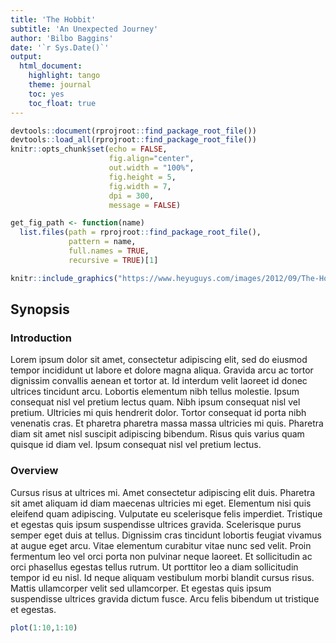 ```yaml
---
title: 'The Hobbit'
subtitle: 'An Unexpected Journey'
author: 'Bilbo Baggins'
date: '`r Sys.Date()`'
output: 
  html_document: 
    highlight: tango
    theme: journal
    toc: yes
    toc_float: true
---
```


```r
devtools::document(rprojroot::find_package_root_file())
devtools::load_all(rprojroot::find_package_root_file())
knitr::opts_chunk$set(echo = FALSE,
                      fig.align="center",
                      out.width = "100%",
                      fig.height = 5,
                      fig.width = 7,
                      dpi = 300,
                      message = FALSE)
```

```r
get_fig_path <- function(name) 
  list.files(path = rprojroot::find_package_root_file(), 
             pattern = name, 
             full.names = TRUE, 
             recursive = TRUE)[1]
```

```r
knitr::include_graphics("https://www.heyuguys.com/images/2012/09/The-Hobbit-An-Unexpected-Journey-Character-Banner.jpg")
```

## Synopsis {.tabset .tabset-fade}

### Introduction

Lorem ipsum dolor sit amet, consectetur adipiscing elit, sed do eiusmod tempor incididunt ut labore et dolore magna aliqua. Gravida arcu ac tortor dignissim convallis aenean et tortor at. Id interdum velit laoreet id donec ultrices tincidunt arcu. Lobortis elementum nibh tellus molestie. Ipsum consequat nisl vel pretium lectus quam. Nibh ipsum consequat nisl vel pretium. Ultricies mi quis hendrerit dolor. Tortor consequat id porta nibh venenatis cras. Et pharetra pharetra massa massa ultricies mi quis. Pharetra diam sit amet nisl suscipit adipiscing bibendum. Risus quis varius quam quisque id diam vel. Ipsum consequat nisl vel pretium lectus.

### Overview

Cursus risus at ultrices mi. Amet consectetur adipiscing elit duis. Pharetra sit amet aliquam id diam maecenas ultricies mi eget. Elementum nisi quis eleifend quam adipiscing. Vulputate eu scelerisque felis imperdiet. Tristique et egestas quis ipsum suspendisse ultrices gravida. Scelerisque purus semper eget duis at tellus. Dignissim cras tincidunt lobortis feugiat vivamus at augue eget arcu. Vitae elementum curabitur vitae nunc sed velit. Proin fermentum leo vel orci porta non pulvinar neque laoreet. Et sollicitudin ac orci phasellus egestas tellus rutrum. Ut porttitor leo a diam sollicitudin tempor id eu nisl. Id neque aliquam vestibulum morbi blandit cursus risus. Mattis ullamcorper velit sed ullamcorper. Et egestas quis ipsum suspendisse ultrices gravida dictum fusce. Arcu felis bibendum ut tristique et egestas.

```r
plot(1:10,1:10)
```
